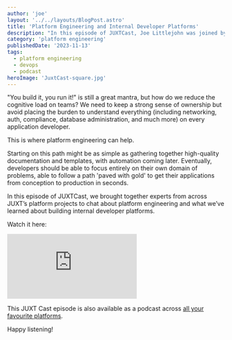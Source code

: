 ```yaml
---
author: 'joe'
layout: '../../layouts/BlogPost.astro'
title: 'Platform Engineering and Internal Developer Platforms'
description: "In this episode of JUXTCast, Joe Littlejohn was joined by JUXT engineers Aaron Knauf and Mariusz Saternus to talk Platform Engineering, and delivering effective developer platforms in large organizations."
category: 'platform engineering'
publishedDate: '2023-11-13'
tags:
  - platform engineering
  - devops
  - podcast
heroImage: 'JuxtCast-square.jpg'
---
```


"You build it, you run it!" is still a great mantra, but how do we reduce the cognitive load on teams? We need to keep a strong sense of ownership but avoid placing the burden to understand everything (including networking, auth, compliance, database administration, and much more) on every application developer.

This is where platform engineering can help.

Starting on this path might be as simple as gathering together high-quality documentation and templates, with automation coming later. Eventually, developers should be able to focus entirely on their own domain of problems, able to follow a path 'paved with gold' to get their applications from conception to production in seconds.

In this episode of JUXTCast, we brought together experts from across JUXT’s platform projects to chat about platform engineering and what we’ve learned about building internal developer platforms.

Watch it here:

<iframe
  class='aspect-video w-full'
  src="https://www.youtube.com/embed/uFWO2chGZOs"
  title="JUXTCast — Platform Engineering and Internal Developer Platforms"
  frameborder="0"
  allow="accelerometer; autoplay; clipboard-write; encrypted-media; gyroscope; picture-in-picture; web-share"
  allowfullscreen
></iframe>

This JUXT Cast episode is also available as a podcast across <a href="https://pnc.st/s/juxt-cast/850ccf77/platform-engineering-and-internal-developer-platforms" target="_blank">all your favourite platforms</a>.

Happy listening!
